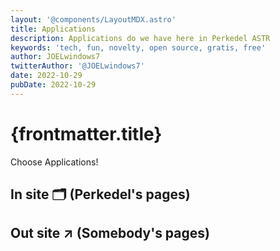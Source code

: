 ```yaml
---
layout: '@components/LayoutMDX.astro'
title: Applications
description: Applications do we have here in Perkedel ASTR
keywords: 'tech, fun, novelty, open source, gratis, free'
author: JOELwindows7
twitterAuthor: '@JOELwindows7'
date: 2022-10-29
pubDate: 2022-10-29
---
```


# {frontmatter.title}
Choose Applications!
## In site 🗂️ (Perkedel's pages)
<AppListOwn/>

## Out site ↗️ (Somebody's pages)
<IPFSFail/>
<AppListSomeone/>

